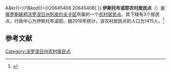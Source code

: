 {{Infobox Settlement
| official_name = 伊斯托布诺耶农村居民点
| native_name = Истобинское сельское поселение
| settlement_type = [[农村居民点|农村居民点]]
| subdivision_type = [[国家|国家]]
| subdivision_type1 = [[州_(俄罗斯)|州]]
| subdivision_type2 = [[区_(苏联)|区]]
| subdivision_name = {{RUS}}
| subdivision_name1 = [[沃罗涅日州|沃罗涅日州]]
| subdivision_name2 = [[列皮约夫卡区|列皮约夫卡区]]
| seat_type = 行政中心
| seat = 伊斯托布诺耶
| population_as_of=2016
| population_footnotes = <ref name=stat />
| population_total = 1415
| coordinates_display = inline,title
| latd =  | latm =  | lats =  | latNS = N
| longd =  | longm =  | longs =  | longEW = E
| timezone = [[莫斯科时间|MSK]]
| utc_offset = +3
| blank_name = [[俄罗斯市政土地区划代码|OKTMO编码]]
| blank_info = [http://classif.spb.ru/classificators/view/tma.php?st{{=}}A&kr{{=}}1&kod{{=}}20645408 20645408]
}}
'''伊斯托布诺耶农村居民点'''（{{lang-ru|Истобинское сельское поселение}}）是[[俄罗斯联邦|俄罗斯联邦]][[沃罗涅日州|沃罗涅日州]][[列皮约夫卡区|列皮约夫卡区]]所属的一个[[农村居民点|农村居民点]]。其下辖有3个居民点，行政中心为伊斯托布诺耶。据2016年统计，该农村居民点的人口为1415人。<ref name=stat>{{cite web | url = http://www.gks.ru/free_doc/doc_2016/bul_dr/mun_obr2016.rar | title = Численность населения Российской Федерации по муниципальным образованиям на 1 января 2016 года | language = ru | accessdate = 2017-01-02 | archive-date = 2019-05-13 | archive-url = https://web.archive.org/web/20190513150350/http://www.gks.ru/free_doc/doc_2016/bul_dr/mun_obr2016.rar | dead-url = no }}</ref>

== 参考文献 ==
{{reflist}}

{{Russia-stub}}

[[Category:沃罗涅日州农村居民点|Category:沃罗涅日州农村居民点]]